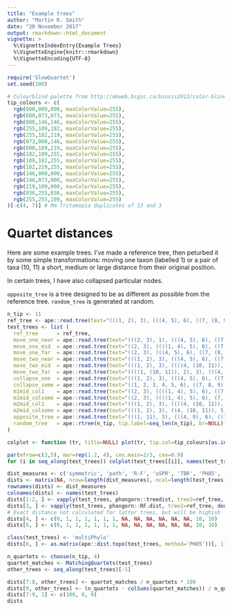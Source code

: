 ```yaml
---
title: "Example trees"
author: "Martin R. Smith"
date: "20 November 2017"
output: rmarkdown::html_document
vignette: >
  %\VignetteIndexEntry{Example Trees}
  %\VignetteEngine{knitr::rmarkdown}
  %\VignetteEncoding{UTF-8}
---
```


```r
require('SlowQuartet')
set.seed(100)

# Colourblind palette from http://mkweb.bcgsc.ca/biovis2012/color-blindness-palette.png
tip_colours <- c(
  rgb(000,000,000, maxColorValue=255),
  rgb(000,073,073, maxColorValue=255),
  rgb(000,146,146, maxColorValue=255),
  rgb(255,109,182, maxColorValue=255),
  rgb(255,182,219, maxColorValue=255),
  rgb(073,000,146, maxColorValue=255),
  rgb(000,109,219, maxColorValue=255),
  rgb(182,109,255, maxColorValue=255),
  rgb(109,182,255, maxColorValue=255),
  rgb(182,219,255, maxColorValue=255),
  rgb(146,000,000, maxColorValue=255),
  rgb(146,073,000, maxColorValue=255),
  rgb(219,109,000, maxColorValue=255),
  rgb(036,255,036, maxColorValue=255),
  rgb(255,255,109, maxColorValue=255)
)[-c(4, 7)] # Rm Tritamopia duplicates of 13 and 3
```

# Quartet distances

Here are some example trees.  I've made a reference tree, then peturbed it by
some simple transformations: moving one taxon (labelled 1) or a pair of taxa
(10, 11) a short, medium or large distance from their original position.

In certain trees, I have also collapsed particular nodes.

`opposite_tree` is a tree designed to be as different as possible from the 
reference tree. `random_tree` is generated at random.

```r
n_tip <- 11
ref_tree <- ape::read.tree(text="(((1, 2), 3), (((4, 5), 6), ((7, (8, 9)), (10, 11))));")
test_trees <- list (
  ref_tree      = ref_tree,
  move_one_near = ape::read.tree(text="(((2, 3), 1), (((4, 5), 6), ((7, (8, 9)), (10, 11))));"),
  move_one_mid  = ape::read.tree(text="((2, 3), ((((1, 4), 5), 6), ((7, (8, 9)), (10, 11))));"),
  move_one_far  = ape::read.tree(text="((2, 3), (((4, 5), 6), ((7, (8, 9)), (10, (11, 1)))));"),
  move_two_near = ape::read.tree(text="(((1, 2), 3), (((4, 5), 6), ((7, (10, 11)), (8, 9))));"),
  move_two_mid  = ape::read.tree(text="(((1, 2), 3), ((((4, (10, 11)), 5), 6), (7, (8, 9))));"),
  move_two_far  = ape::read.tree(text="((((1, (10, 11)), 2), 3), (((4, 5), 6), (7, (8, 9))));"),
  collapse_one  = ape::read.tree(text="(((1, 2), 3), (((4, 5), 6), ((7, 8, 9), (10, 11))));"),
  collapse_some = ape::read.tree(text="((1, 2, 3, 4, 5, 6), ((7, 8, 9), (10, 11)));"),
  m1mid_col1    = ape::read.tree(text="((2, 3), ((((1, 4), 5), 6), ((7, 8, 9), (10, 11))));"),
  m1mid_colsome = ape::read.tree(text="((2, 3), ((((1, 4), 5), 6), (7, 8, 9, 10, 11)));"),
  m2mid_col1    = ape::read.tree(text="(((1, 2), 3), ((((4, (10, 11)), 5), 6), (7, 8, 9)));"),
  m2mid_colsome = ape::read.tree(text="(((1, 2), 3), ((4, (10, 11)), 5, 6, 7, 8, 9));"),
  opposite_tree = ape::read.tree(text="(((1, 11), 3), (((4, 9), 6), ((10, (8, 2)), (5, 7))));"),
  random_tree   = ape::rtree(n_tip, tip.label=seq_len(n_tip), br=NULL)
)
```

```r
colplot <- function (tr, title=NULL) plot(tr, tip.col=tip_colours[as.integer(tr$tip.label)], main=title)

par(mfrow=c(3,5), mar=rep(1.2, 4), cex.main=2/3, cex=0.9)
for (i in seq_along(test_trees)) colplot(test_trees[[i]], names(test_trees)[i])

```

```R

dist_measures <- c('symmetric', 'path', 'R-F', 'uSPR', 'TBR', 'PH85', '4tet_=', '4tet_?', '4tet_X')
dists <- matrix(NA, nrow=length(dist_measures), ncol=length(test_trees))
rownames(dists) <- dist_measures
colnames(dists) <- names(test_trees)
dists[1:2, ] <- vapply(test_trees, phangorn::treedist, tree2=ref_tree, double(2))
dists[3, ] <- vapply(test_trees, phangorn::RF.dist, tree2=ref_tree, double(1))
# Exact distance not calculated for latter trees, but will be highish
dists[4, ] <- c(0, 1, 1, 1, 1, 1, 1, NA, NA, NA, NA, NA, NA, 10, 10)
dists[5, ] <- c(0, 1, 1, 1, 1, 1, 1, NA, NA, NA, NA, NA, NA, 10, 10) 

class(test_trees) <- 'multiPhylo'
dists[6, ] <- as.matrix(ape::dist.topo(test_trees, method='PH85'))[, 1]

n_quartets <- choose(n_tip, 4)
quartet_matches <- MatchingQuartets(test_trees)
other_trees <- seq_along(test_trees)[-1]

dists[7:8, other_trees] <- quartet_matches / n_quartets * 100
dists[9, other_trees] <- (n_quartets - colSums(quartet_matches)) / n_quartets * 100
dists[7:9, 1] <- c(100, 0, 0)
dists

```
